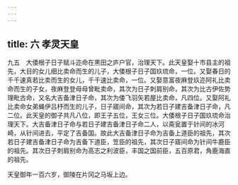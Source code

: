 ```yaml
---
---
---
```

title: 六 孝灵天皇
---




九五　大倭根子日子赋斗迩命在黑田之庐户官，治理天下。此天皇娶十市县主的祖先，大目的女儿细比卖命而生的儿子，大倭根子日子国玖琉命，一位。又娶春日的千千速真若比卖而生的女儿，千千速比卖命，一位。又娶意富夜麻登玖迩阿礼比卖命而生的子女，夜麻登登母母曾毗卖命，其次为日子刺肩别命，其次为比古伊佐势理毗古命，又名大吉备津日子命，其次为倭飞羽矢若屋比卖命，凡四位。又娶阿礼比卖命女弟蝇伊吕杼而生的儿子，日子寤间命，其次为若日子建吉备津日子命，凡二位。此天皇的御子共凡八位，即王子五位，王女三位。大倭根子日子国玖琉命治理天下。大吉备津日子命与若日子建吉备津日子命二人，以斋瓮置于针间的冰河崎，从针间进去，平定了吉备国。故此大吉备津日子命为吉备上道臣的祖先，其次若日子建吉备津日子命为吉备下道臣，笠臣的祖先，其次日子寤间命为针间牛鹿臣的祖先。其次日子刺肩别命为高志之利波臣，丰国之国前臣，五百原君，角鹿海直的祖先。

天皇御年一百六岁，御陵在片冈之马坂上边。